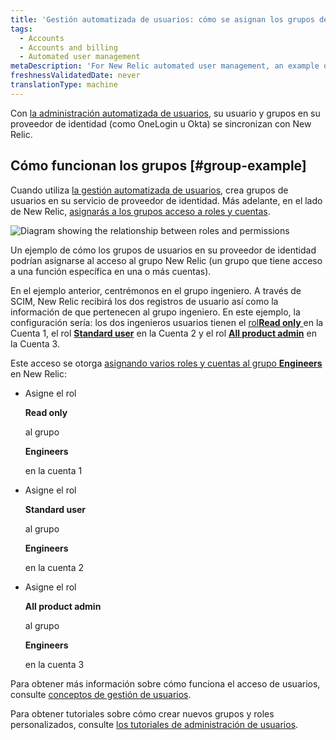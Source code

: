 ```yaml
---
title: 'Gestión automatizada de usuarios: cómo se asignan los grupos de su proveedor de identidad a nuestros grupos'
tags:
  - Accounts
  - Accounts and billing
  - Automated user management
metaDescription: 'For New Relic automated user management, an example of how identity provider groups map over to New Relic user management features.'
freshnessValidatedDate: never
translationType: machine
---
```



Con [la administración automatizada de usuarios](/docs/accounts/accounts/automated-user-management/automated-user-provisioning-single-sign), su usuario y grupos en su proveedor de identidad (como OneLogin u Okta) se sincronizan con New Relic.

## Cómo funcionan los grupos [#group-example]

Cuando utiliza [la gestión automatizada de usuarios](/docs/accounts/accounts/automated-user-management/automated-user-provisioning-single-sign), crea grupos de usuarios en su servicio de proveedor de identidad. Más adelante, en el lado de New Relic, [asignarás a los grupos acceso a roles y cuentas](/docs/accounts/accounts-billing/new-relic-one-user-management/user-management-concepts#understand-concepts).

<img
  title="Roles and permissions"
  alt="Diagram showing the relationship between roles and permissions"
  src={accountsAUMIdentityProviderGroupsMapping}
/>

<figcaption>
  Un ejemplo de cómo los grupos de usuarios en su proveedor de identidad podrían asignarse al acceso al grupo New Relic (un grupo que tiene acceso a una función específica en una o más cuentas).
</figcaption>

En el ejemplo anterior, centrémonos en el grupo ingeniero. A través de SCIM, New Relic recibirá los dos registros de usuario así como la información de que pertenecen al grupo ingeniero. En este ejemplo, la configuración sería: los dos ingenieros usuarios tienen el [rol<DNT>**Read only**</DNT> ](/docs/accounts/accounts-billing/new-relic-one-user-management/user-management-concepts#roles)en la Cuenta 1, el rol [<DNT>**Standard user**</DNT>](/docs/accounts/accounts-billing/new-relic-one-user-management/user-management-concepts#roles) en la Cuenta 2 y el rol [<DNT>**All product admin**</DNT>](/docs/accounts/accounts-billing/new-relic-one-user-management/user-management-concepts#roles) en la Cuenta 3.

Este acceso se otorga [asignando varios roles y cuentas al grupo <DNT>**Engineers**</DNT> ](/docs/accounts/accounts-billing/new-relic-one-user-management/user-management-concepts#understand-concepts)en New Relic:

* Asigne el rol

  <DNT>**Read only**</DNT>

  al grupo

  <DNT>**Engineers**</DNT>

  en la cuenta 1

* Asigne el rol

  <DNT>**Standard user**</DNT>

  al grupo

  <DNT>**Engineers**</DNT>

  en la cuenta 2

* Asigne el rol

  <DNT>**All product admin**</DNT>

  al grupo

  <DNT>**Engineers**</DNT>

  en la cuenta 3

Para obtener más información sobre cómo funciona el acceso de usuarios, consulte [conceptos de gestión de usuarios](/docs/accounts/accounts-billing/new-relic-one-user-management/user-management-concepts#understand-concepts).

Para obtener tutoriales sobre cómo crear nuevos grupos y roles personalizados, consulte [los tutoriales de administración de usuarios](/docs/accounts/accounts-billing/new-relic-one-user-management/tutorial-add-new-user-groups-roles-new-relic-one-user-model/).